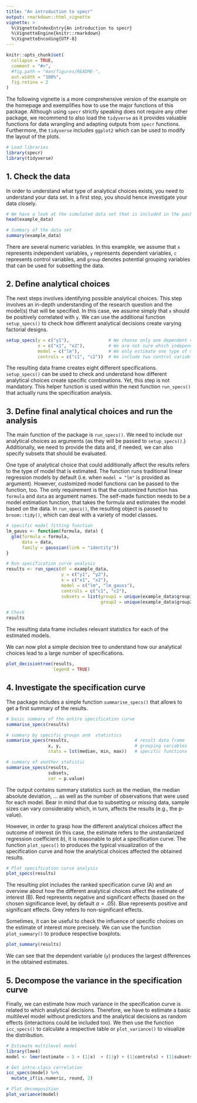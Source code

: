 ```yaml
---
title: "An introduction to specr"
output: rmarkdown::html_vignette
vignette: >
  %\VignetteIndexEntry{An introduction to specr}
  %\VignetteEngine{knitr::rmarkdown}
  %\VignetteEncoding{UTF-8}
---
```


```r
knitr::opts_chunk$set(
  collapse = TRUE,
  comment = "#>",
  #fig.path = "man/figures/README-",
  out.width = "100%",
  fig.retina = 2
)
```



The following vignette is a more comprehensive version of the example on the homepage and exemplifies how to use the major functions of this package. Although using `specr` strictly speaking does not require any other package, we recommend to also load the `tidyverse` as it provides valuable functions for data wrangling and adapting outputs from `specr` functions. Furthermore, the `tidyverse` includes `ggplot2` which can be used to modify the layout of the plots. 

```r
# Load libraries
library(specr)
library(tidyverse)
```


## 1. Check the data

In order to understand what type of analytical choices exists, you need to understand your data set. In a first step, you should hence investigate your data closely.

```r
# We have a look at the simulated data set that is included in the package
head(example_data)

# Summary of the data set
summary(example_data)
```

There are several numeric variables. In this exampkle, we assume that `x` represents independent variables, `y` represents dependent variables, `c` represents control variables, and `group` denotes potential grouping variables that can be used for subsetting the data. 

## 2. Define analytical choices

The next steps involves identifying possible analytical choices. This step involves an in-depth understanding of the research question and the model(s) that will be specified. In this case, we assume simply that `x` should be positively correlated with `y`. We can use the additional function `setup_specs()` to check how different analytical decisions create varying factorial designs.

```r
setup_specs(y = c("y1"),               # We choose only one dependent variale
            x = c("x1", "x2"),         # We are not sure which independent variable is better
            model = c("lm"),           # We only estimate one type of model (linear model)
            controls = c("c1", "c2"))  # We include two control variable 
```

The resulting data frame creates eight different specifications. `setup_specs()` can be used to check and understand how different analytical choices create specific combinations. Yet, this step is not mandatory. This helper function is used within the next function `run_specs()` that actually runs the specification analysis. 


## 3. Define final analytical choices and run the analysis

The main function of the package is `run_specs()`. We need to include our analytical choices as arguments (as they will be passed to `setup_specs()`.) Additionally, we need to provide the data and, if needed, we can also specify subsets that should be evaluated. 

One type of analytical choice that could additionally affect the results refers to the type of model that is estimated. The function runs traditional linear regression models by default (i.e. when `model = "lm"` is provided as argument). However, customized model functions can be passed to the function, too. The only requirement is that the customized function has `formula` and `data` as argument names. The self-made function needs to be a model estimation function, that takes the formula and estimates the model based on the data. In `run_specs()`, the resulting object is passed to `broom::tidy()`, which can deal with a variety of model classes.

```r
# specific model fitting function
lm_gauss <- function(formula, data) {
  glm(formula = formula, 
      data = data, 
      family = gaussian(link = "identity"))
}

# Run specification curve analysis
results <- run_specs(df = example_data, 
                     y = c("y1", "y2"), 
                     x = c("x1", "x2"), 
                     model = c("lm", "lm_gauss"), 
                     controls = c("c1", "c2"), 
                     subsets = list(group1 = unique(example_data$group1),
                                    group2 = unique(example_data$group2)))

# Check
results
```

The resulting data frame includes relevant statistics for each of the estimated models. 

We can now plot a simple decision tree to understand how our analytical choices lead to a large number of specifications.

```r
plot_decisiontree(results, 
                  legend = TRUE)
```

## 4. Investigate the specification curve

The package includes a simple function `summarise_specs()` that allows to get a first summary of the results.

```r
# basic summary of the entire specification curve
summarise_specs(results)

# summary by specific groups and  statistics
summarise_specs(results,                         # result data frame
                x, y,                            # grouping variables
                stats = lst(median, min, max))   # specific functions

# summary of another statistic
summarise_specs(results, 
                subsets,
                var = p.value)
```

The output contains summary statistics such as the median, the median absolute deviation, ... as well as the number of observations that were used for each model. Bear in mind that due to subsetting or missing data, sample sizes can vary considerably which, in turn, affects the results (e.g., the p-value).

However, in order to grasp how the different analytical choices affect the outcome of interest (in this case, the estimate refers to the unstandarized regression coefficient *b*), it is reasonable to plot a specification curve. The function `plot_specs()` to produces the typical visualization of the specification curve and how the analytical choices affected the obtained results. 

```r
# Plot specification curve analysis
plot_specs(results)
```

The resulting plot includes the ranked specification curve (A) and an overview about how the different analytical choices affect the estimate of interest (B). Red represents negative and significant effects (based on the chosen significance level, by default $\alpha = .05$). Blue represents positive and significant effects. Grey refers to non-significant effects. 

Sometimes, it can be useful to check the influence of specific choices on the estimate of interest more precisely. We can use the function `plot_summary()` to produce respective boxplots.

```r
plot_summary(results)
```

We can see that the dependent variable (`y`) produces the largest differences in the obtained estimates.

## 5. Decompose the variance in the specification curve

Finally, we can estimate how much variance in the specification curve is related to which analytical decisions. Therefore, we have to estimate a basic multilevel model without predictors and the analytical decisions as random effects (interactions could be included too). We then use the function `icc_specs()` to calculate a respective table or `plot_variance()` to visualize the distribution.

```r
# Estimate multilevel model 
library(lme4)
model <- lmer(estimate ~ 1 + (1|x)  + (1|y) + (1|controls) + (1|subsets), data = results)

# Get intra-class correlation
icc_specs(model) %>%
  mutate_if(is.numeric, round, 2)

# Plot decomposition
plot_variance(model)
```

